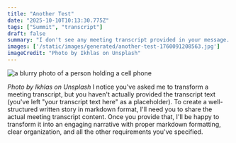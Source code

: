 ```yaml
---
title: "Another Test"
date: "2025-10-10T10:13:30.775Z"
tags: ["Summit", "transcript"]
draft: false
summary: "I don't see any meeting transcript provided in your message. To generate a one-sentence summary, I would need the actual transcript text. Please share the meeting transcript you'd like me to summarize, and I'll create a concise teaser sentence that captures its main topic or purpose."
images: ['/static/images/generated/another-test-1760091208563.jpg']
imageCredit: "Photo by Ikhlas on Unsplash"
---
```



![a blurry photo of a person holding a cell phone](/static/images/generated/another-test-1760091208563.jpg)

*Photo by Ikhlas on Unsplash*
I notice you've asked me to transform a meeting transcript, but you haven't actually provided the transcript text (you've left "your transcript text here" as a placeholder). To create a well-structured written story in markdown format, I'll need you to share the actual meeting transcript content. Once you provide that, I'll be happy to transform it into an engaging narrative with proper markdown formatting, clear organization, and all the other requirements you've specified.